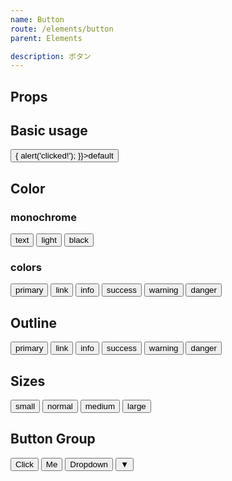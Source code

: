 ```yaml
---
name: Button
route: /elements/button
parent: Elements

description: ボタン
---
```



## Props

<PropsTable of={Button} />

## Basic usage

<Playground>
  <Button onClick={() => { alert('clicked!'); }}>default</Button>
</Playground>

## Color

### monochrome

<Playground>
  <Button color="text">text</Button>
  <Button color="light">light</Button>
  <Button color="black">black</Button>
</Playground>

### colors

<Playground>
  <Button color="primary">primary</Button>
  <Button color="link">link</Button>
  <Button color="info">info</Button>
  <Button color="success">success</Button>
  <Button color="warning">warning</Button>
  <Button color="danger">danger</Button>
</Playground>


## Outline

<Playground>
  <Button color="primary" outline>primary</Button>
  <Button color="link" outline>link</Button>
  <Button color="info" outline>info</Button>
  <Button color="success" outline>success</Button>
  <Button color="warning" outline>warning</Button>
  <Button color="danger" outline>danger</Button>
</Playground>


## Sizes

<Playground>
  <Button size="small">small</Button>
  <Button>normal</Button>
  <Button size="medium">medium</Button>
  <Button size="large">large</Button>
</Playground>

## Button Group

<Playground>
  <ButtonGroup>
    <Button>Click</Button>
    <Button>Me</Button>
  </ButtonGroup>
  <ButtonGroup>
    <Button color="link">Dropdown</Button>
    <Button color="link">▼</Button>
  </ButtonGroup>
</Playground>
